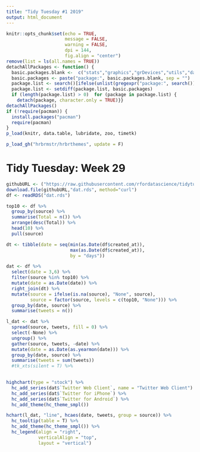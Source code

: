 ```yaml
---
title: "Tidy Tuesday #1 2019"
output: html_document
---
```


```r
knitr::opts_chunk$set(echo = TRUE, 
                      message = FALSE, 
                      warning = FALSE, 
                      dpi = 144,
                      fig.align = "center")
remove(list = ls(all.names = TRUE))
detachAllPackages <- function() {
  basic.packages.blank <-  c("stats","graphics","grDevices","utils","datasets","methods","base")
  basic.packages <- paste("package:", basic.packages.blank, sep = "")
  package.list <- search()[ifelse(unlist(gregexpr("package:", search())) == 1,TRUE,FALSE)]
  package.list <- setdiff(package.list, basic.packages)
  if (length(package.list) > 0)  for (package in package.list) {
    detach(package, character.only = TRUE)}}
detachAllPackages()
if (!require(pacman)) {
  install.packages("pacman")
  require(pacman)
}
p_load(knitr, data.table, lubridate, zoo, timetk)

p_load_gh("hrbrmstr/hrbrthemes", update = F)
```

# Tidy Tuesday: Week 29

```r
githubURL <- ("https://raw.githubusercontent.com/rfordatascience/tidytuesday/master/data/2019/2019-01-01/rstats_tweets.rds")
download.file(githubURL,"dat.rds", method="curl")
df <- readRDS("dat.rds")

top10 <- df %>%
  group_by(source) %>%
  summarise(Total = n()) %>%
  arrange(desc(Total)) %>%
  head(10) %>%
  pull(source)

dt <- tibble(date = seq(min(as.Date(df$created_at)), 
                        max(as.Date(df$created_at)), 
                        by = "days"))

dat <- df %>%
  select(date = 3,6) %>% 
  filter(source %in% top10) %>% 
  mutate(date = as.Date(date)) %>% 
  right_join(dt) %>% 
  mutate(source = ifelse(is.na(source), "None", source),
         source = factor(source, levels = c(top10, "None"))) %>% 
  group_by(date, source) %>% 
  summarise(tweets = n())

l_dat <- dat %>% 
  spread(source, tweets, fill = 0) %>% 
  select(-None) %>% 
  ungroup() %>% 
  gather(source, tweets, -date) %>% 
  mutate(date = as.Date(as.yearmon(date))) %>% 
  group_by(date, source) %>% 
  summarise(tweets = sum(tweets))
  #tk_xts(silent = T) %>% 
  

highchart(type = "stock") %>% 
  hc_add_series(dat$`Twitter Web Client`, name = "Twitter Web Client") %>%
  hc_add_series(dat$`Twitter for iPhone`) %>%
  hc_add_series(dat$`Twitter for Android`) %>% 
  hc_add_theme(hc_theme_smpl())

hchart(l_dat, "line", hcaes(date, tweets, group = source)) %>% 
  hc_tooltip(table = T) %>% 
  hc_add_theme(hc_theme_smpl()) %>% 
  hc_legend(align = "right", 
            verticalAlign = "top",
            layout = "vertical")
```



